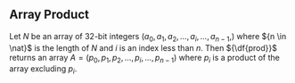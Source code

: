 ## Array Product

Let ${N}$ be an array of 32-bit integers ${(a_0, a_1, a_2, \ldots, a_i, \ldots, a_{n-1},)}$ where ${n \in \nat}$ is the length of ${N}$ and ${i}$ is an index less than ${n.}$ Then ${\df{prod}}$ returns an array ${A = (p_0, p_1, p_2, \ldots, p_i, \ldots, p_{n-1})}$ where ${p_i}$ is a product of the array excluding ${p_i.}$


